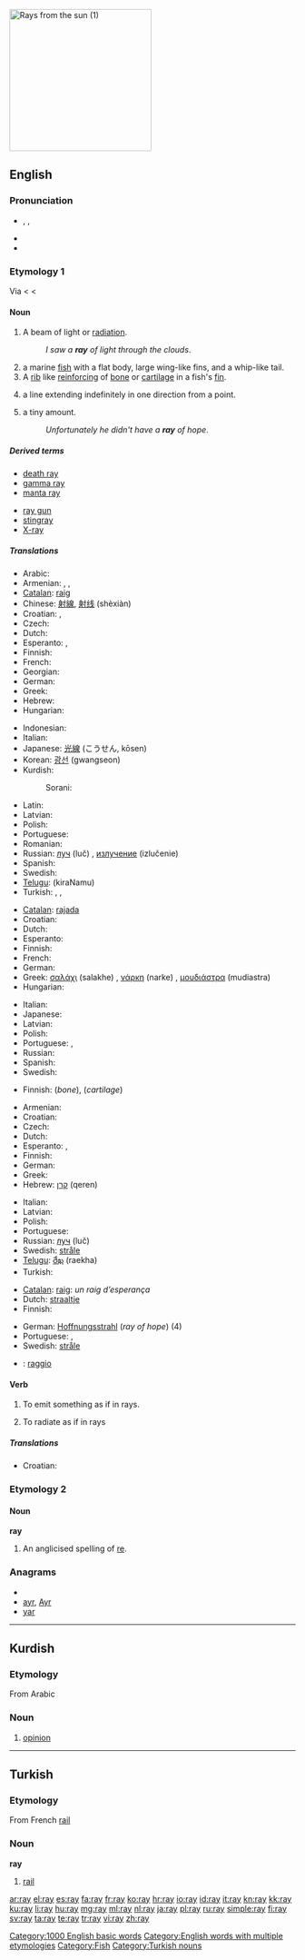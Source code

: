 [[Image:Crepuscular_rays_with_clouds_and_high_contrast_fg_FL.jpg|thumb|right|250px|Rays from the [[sun]] (1)]]
{{also|Ray}}
==English==
{{wikipedia|mul=ray (fish)}}

===Pronunciation===
* {{enPR|rā}}, {{IPA|/reɪ/}}, {{SAMPA|/reI/}}
* {{audio|en-us-ray.ogg|Audio (US)}}
* {{rhymes|eɪ}}

===Etymology 1===
Via {{etyl|enm}} < {{etyl|fro}} < {{etyl|la}} {{term|radius|lang=la||staff, stake, spoke}}

====Noun====
{{en-noun}}

# A beam of light or [[radiation]].
#: ''I saw a '''ray''' of light through the clouds''.
# a marine [[fish]] with a flat body, large wing-like fins, and a whip-like tail.
# A [[rib]] like [[reinforcing]] of [[bone]] or [[cartilage]] in a fish's [[fin]].
# {{mathematics}} a line extending indefinitely in one direction from a point.
# {{colloquial}} a tiny amount.
#: ''Unfortunately he didn't have a '''ray''' of hope''.

=====Derived terms=====
{{rel-top|terms derived from ray (noun)}}
* [[death ray]]
* [[gamma ray]]
* [[manta ray]]
{{rel-mid}}
* [[ray gun]]
* [[stingray]]
* [[X-ray]]
{{rel-bottom}}

=====Translations=====
{{trans-top|beam of light or radiation}}
* Arabic: {{Arab|[[شعاع]]}} {{IPAchar|(šoʕāʕ)}} {{m}}
* Armenian: {{t-|hy|ճառագայթ|tr=č̣aṙagayt’}}, {{t-|hy|ճաճանչ|tr=č̣ač̣anč}}, {{t-|hy|շող|tr=šoġ}}
* [[Catalan]]: [[raig]] {{m}}
* Chinese: [[射線]], [[射线]] (shèxiàn)
* Croatian: {{t-|hr|zraka|f|alt=zrȁka}}, {{t+|hr|zrak|zrȃk|m}}
* Czech: {{t-|cs|paprsek|m}}
* Dutch: {{t+|nl|straal|f}}
* Esperanto: {{t-|eo|radio|xs=Esperanto}}, {{t-|eo|radiuso|xs=Esperanto}}
* Finnish: {{t+|fi|säde}}
* French: {{t+|fr|rayon|m}}
* Georgian: {{t-|ka|შუქი|tr=šuk’i|sc=Geor|xs=Georgian}}
* German: {{t+|de|Strahl|m}}
* Greek: {{t+|el|ακτίνα|f|tr=aktina}}
* Hebrew: {{t+|he|קרן|f|tr=qeren}}
* Hungarian: {{t+|hu|sugár}}
{{trans-mid}}
* Indonesian: {{t-|id|sinar|xs=Indonesian}}
* Italian: {{t-|it|raggio|m}}
* Japanese: [[光線]] (こうせん, kōsen)
* Korean: [[광선]] (gwangseon)
* Kurdish:
*: Sorani: {{t|ku|تشک|tr=tishk|sc=ku-Arab}}
* Latin: {{t-|la|radius}}
* Latvian: {{t-|lv|stars|m|xs=Latvian}}
* Polish: {{t+|pl|promień|m}}
* Portuguese: {{t+|pt|raio|m}}
* Romanian: {{t-|ro|rază|f}}
* Russian: [[луч]] (luč) {{m}}, [[излучение]] (izlučenie) {{n}}
* Spanish: {{t+|es|rayo|m}}
* Swedish: {{t+|sv|stråle|c}}
* [[Telugu]]: {{t|te|కిరణము}}(kiraNamu)
* Turkish: {{t+|tr|ışın}},  {{t|tr|hüzme}},  {{t|tr|ışık değneği}}
{{trans-bottom}}

{{trans-top|marine fish with a flat body, large wing-like fins, and a whip-like tail}}
* [[Catalan]]: [[rajada]]
* Croatian: {{t|hr|raža|f}}
* Dutch: {{t+|nl|rog|m}}
* Esperanto: {{t-|eo|rajo|xs=Esperanto}}
* Finnish: {{t+|fi|rausku}}
* French: {{t+|fr|raie|f}}
* German: {{t+|de|Rochen|m}}
* Greek: [[σαλάχι]] (salakhe) {{n}}, [[νάρκη]] (narke) {{f}}, [[μουδιάστρα]] (mudiastra) {{f}}
* Hungarian: {{t+|hu|rája}}
{{trans-mid}}
* Italian: {{t-|it|razza}}
* Japanese: {{t-|ja|えい|tr=ei}}
* Latvian: {{t-|lv|raja|f|xs=Latvian}}
* Polish: {{t+|pl|płaszczka|f}}
* Portuguese: {{t+|pt|arraia|f}}, {{t+|pt|raia|f}}
* Russian: {{t+|ru|скат|m|tr=skat}}
* Spanish: {{t+|es|raya}}
* Swedish: {{t+|sv|rocka|c}}
{{trans-bottom}}

{{trans-top|reinforcing in a fish's fin}}
* Finnish: {{t-|fi|piikki}} (''bone''), {{t-|fi|ruoto}} (''cartilage'')
{{trans-mid}}
{{trans-bottom}}

{{trans-top|mathematics: line extending indefinitely in one direction from a point}}
* Armenian: {{t-|hy|ճառագայթ|tr=č̣aṙagayt’}}
* Croatian: {{t-|hr|polupravac|m|alt=pȍlupravac}}
* Czech: {{t-|cs|polopřímka|f}}
* Dutch: {{t+|nl|straal|f}}
* Esperanto: {{t-|eo|radio|xs=Esperanto}}, {{t-|eo|radiuso|xs=Esperanto}}
* Finnish: {{t+|fi|säde}}
* German: {{t+|de|Strahl|m}}
* Greek: {{t+|el|ημιευθεία}}
* Hebrew: [[קרן]] (qeren) {{f}}
{{trans-mid}}
* Italian: {{t-|it|raggio|m}}
* Latvian: {{t-|lv|stars|m|xs=Latvian}}
* Polish: {{t+|pl|promień|m}}
* Portuguese: {{t+|pt|raio|m}}
* Russian: [[луч]] (luč) {{m}}
* Swedish: [[stråle]] {{c}}
* [[Telugu]]: [[రేఖ]] (raekha)
* Turkish: {{t+|tr|ışın}}
{{trans-bottom}}

{{trans-top|colloquial: tiny amount}}
* [[Catalan]]: [[raig]]: ''un raig d’esperança''
* Dutch: [[straaltje]] {{n}}
* Finnish: {{t-|fi|rahtunen}}
{{trans-mid}}
* German: [[Hoffnungsstrahl]] {{m}} (''ray of hope'') (4)
* Portuguese: {{t+|pt|pingo|m}}, {{t+|pt|fio|m}}
* Swedish: [[stråle]] {{c}}
{{trans-bottom}}

{{checktrans-top}}
* {{ttbc|Italian}}: [[raggio]] {{m}}
{{trans-bottom}}

====Verb====
{{en-verb}}

# {{transitive}} To emit something as if in rays.
# {{intransitive}} To radiate as if in rays

=====Translations=====
{{trans-top|to emit something as if in rays, to radiate as if in rays}}
* Croatian: {{t-|hr|zračiti|alt=zráčiti}}
{{trans-mid}}
{{trans-bottom}}

===Etymology 2===

====Noun====
'''ray'''

# {{music}} An anglicised spelling of [[re]].

===Anagrams===
* {{alphagram|ary}}
* [[ayr#English|ayr]], [[Ayr#English|Ayr]]
* [[yar#English|yar]]

[[Category:1000 English basic words]]
[[Category:English words with multiple etymologies]]

----

==Kurdish==

===Etymology===
From Arabic

===Noun===
{{infl|ku|noun}}

# [[opinion]]


----

==Turkish==

===Etymology===
From French [[rail]]

===Noun===
'''ray'''

# [[rail]]

[[Category:Fish]]
[[Category:Turkish nouns]]

[[ar:ray]]
[[el:ray]]
[[es:ray]]
[[fa:ray]]
[[fr:ray]]
[[ko:ray]]
[[hr:ray]]
[[io:ray]]
[[id:ray]]
[[it:ray]]
[[kn:ray]]
[[kk:ray]]
[[ku:ray]]
[[li:ray]]
[[hu:ray]]
[[mg:ray]]
[[ml:ray]]
[[nl:ray]]
[[ja:ray]]
[[pl:ray]]
[[ru:ray]]
[[simple:ray]]
[[fi:ray]]
[[sv:ray]]
[[ta:ray]]
[[te:ray]]
[[tr:ray]]
[[vi:ray]]
[[zh:ray]]